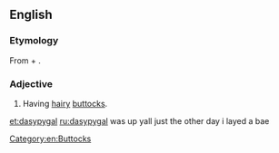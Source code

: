 ==English==

===Etymology===
From {{etyl|grc|en}} {{term|δασύς|tr=dasus||hairy, dense|lang=grc|sc=polytonic}} + {{term|πυγή|tr=pugē||buttocks|lang=grc|sc=polytonic}}.

===Adjective===
{{en-adj}}

# {{context|nonce|lang=en}} Having [[hairy]] [[butt]]ocks.

[[Category:en:Buttocks]]

[[et:dasypygal]]
[[ru:dasypygal]]
was up yall just the other day i layed a bae